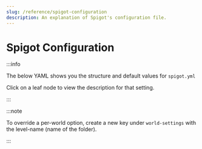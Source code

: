 ---
slug: /reference/spigot-configuration
description: An explanation of Spigot's configuration file.
---

# Spigot Configuration


:::info

The below YAML shows you the structure and default values for `spigot.yml`

Click on a leaf node to view the description for that setting.

:::

:::note

To override a per-world option, create a new key under `world-settings` with the level-name (name of the folder).

:::

<ConfigDocBlock data={SpigotConfigSpec}/>
